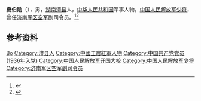 '''夏伯勋'''（{{bd|1917年||2008年|10月7日}}），男，[[湖南|湖南]][[澧县|澧县]]人，[[中华人民共和国|中华人民共和国]]军事人物，[[中国人民解放军少将|中国人民解放军少将]]，曾任[[济南军区空军|济南军区空军]]副司令员。<ref>{{Cite book|title=中国抗日战争人物大词典|author=刘景泉主编; 沈久泉, 王凯捷, 李卓副主编|publisher=天津大学出版社|year=1999|isbn=|location=|pages=}}</ref><ref>{{Cite book|title=中华军事人物大辞典|author=吴如蒿著; 陈策才, 张光彩, 赵功德等副主编|publisher=新华出版社|year=1989|isbn=|location=北京|pages=}}</ref>

== 参考资料 ==
{{reflist}}

{{中国人物小作品}}

{{Authority control}}
{{DEFAULTSORT:Xia夏}}
[[Category:夏姓|Bo]]
[[Category:澧县人|Category:澧县人]]
[[Category:中國工農紅軍人物|Category:中國工農紅軍人物]]
[[Category:中国共产党党员_(1936年入党)|Category:中国共产党党员 (1936年入党)]]
[[Category:中国人民解放军开国大校|Category:中国人民解放军开国大校]]
[[Category:中国人民解放军少将|Category:中国人民解放军少将]]
[[Category:济南军区空军副司令员|Category:济南军区空军副司令员]]